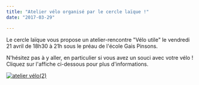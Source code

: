 ```yaml
---
title: "Atelier vélo organisé par le cercle laïque !"
date: "2017-03-29"

---
```


Le cercle laïque vous propose un atelier-rencontre "Vélo utile" le vendredi 21 avril de 18h30 à 21h sous le préau de l'école Gais Pinsons.

N'hésitez pas à y aller, en particulier si vous avez un souci avec votre vélo ! Cliquez sur l'affiche ci-dessous pour plus d'informations.

[![atelier vélo(2)](/uploads/atelier-vélo2-212x300.jpg)](http://fontaines-garonne.fr/wp-content/uploads/2017/03/atelier-vélo2.jpg)
